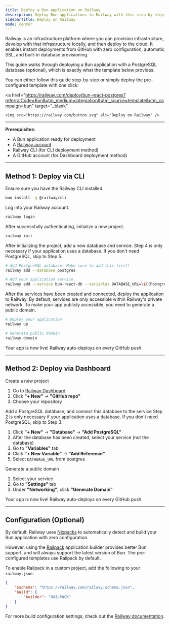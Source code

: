 ```yaml
---
title: Deploy a Bun application on Railway
description: Deploy Bun applications to Railway with this step-by-step guide covering CLI and dashboard methods, optional PostgreSQL setup, and automatic SSL configuration.
sidebarTitle: Deploy on Railway
mode: center
---
```


Railway is an infrastructure platform where you can provision infrastructure, develop with that infrastructure locally, and then deploy to the cloud. It enables instant deployments from GitHub with zero configuration, automatic SSL, and built-in database provisioning.

This guide walks through deploying a Bun application with a PostgreSQL database (optional), which is exactly what the template below provides.

You can either follow this guide step-by-step or simply deploy the pre-configured template with one click:

<a
	href="https://railway.com/deploy/bun-react-postgres?referralCode=Bun&utm_medium=integration&utm_source=template&utm_campaign=bun"
	target="_blank"
>
	<img src="https://railway.com/button.svg" alt="Deploy on Railway" />
</a>

---

**Prerequisites**:

- A Bun application ready for deployment
- A [Railway account](https://railway.app/)
- Railway CLI (for CLI deployment method)
- A GitHub account (for Dashboard deployment method)

---

## Method 1: Deploy via CLI

<Steps>
<Step title="Step 1">
Ensure sure you have the Railway CLI installed.

```bash terminal icon="terminal"
bun install -g @railway/cli
```

</Step>
<Step title="Step 2">
Log into your Railway account.

```bash terminal icon="terminal"
railway login
```

</Step>
<Step title="Step 3">
After successfully authenticating, initialize a new project.

```bash terminal icon="terminal"
railway init
```

</Step>
<Step title="Step 4">
After initializing the project, add a new database and service.

<Note>
	Step 4 is only necessary if your application uses a database. If you don't need PostgreSQL, skip
	to Step 5.
</Note>

```bash terminal icon="terminal"
# Add PostgreSQL database. Make sure to add this first!
railway add --database postgres

# Add your application service.
railway add --service bun-react-db --variables DATABASE_URL=\${{Postgres.DATABASE_URL}}
```

</Step>
<Step title="Step 5">
After the services have been created and connected, deploy the application to Railway. By default, services are only accessible within Railway's private network. To make your app publicly accessible, you need to generate a public domain.

```bash terminal icon="terminal"
# Deploy your application
railway up

# Generate public domain
railway domain
```

</Step>
</Steps>

Your app is now live! Railway auto-deploys on every GitHub push.

---

## Method 2: Deploy via Dashboard

<Steps>
<Step title="Step 1">
Create a new project

1. Go to [Railway Dashboard](http://railway.com/dashboard?utm_medium=integration&utm_source=docs&utm_campaign=bun)
2. Click **"+ New"** → **"GitHub repo"**
3. Choose your repository
</Step>
<Step title="Step 2">
Add a PostgreSQL database, and connect this database to the service

<Note>
	Step 2 is only necessary if your application uses a database. If you don't need PostgreSQL, skip
	to Step 3.
</Note>

1. Click **"+ New"** → **"Database"** → **"Add PostgreSQL"**
2. After the database has been created, select your service (not the database)
3. Go to **"Variables"** tab
4. Click **"+ New Variable"** → **"Add Reference"**
5. Select `DATABASE_URL` from postgres

</Step>
<Step title="Step 3">
Generate a public domain

1. Select your service
2. Go to **"Settings"** tab
3. Under **"Networking"**, click **"Generate Domain"**

</Step>
</Steps>

Your app is now live! Railway auto-deploys on every GitHub push.

---

## Configuration (Optional)

By default, Railway uses [Nixpacks](https://docs.railway.com/guides/build-configuration#nixpacks-options) to automatically detect and build your Bun application with zero configuration.

However, using the [Railpack](https://docs.railway.com/guides/build-configuration#railpack) application builder provides better Bun support, and will always support the latest version of Bun. The pre-configured templates use Railpack by default.

To enable Railpack in a custom project, add the following to your `railway.json`:

```json railway.json icon="file-json"
{
	"$schema": "https://railway.com/railway.schema.json",
	"build": {
		"builder": "RAILPACK"
	}
}
```

For more build configuration settings, check out the [Railway documentation](https://docs.railway.com/guides/build-configuration).
